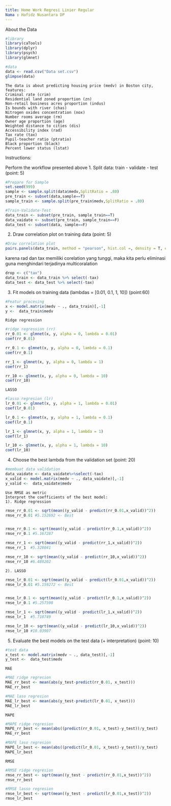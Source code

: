 ---
title: Home Work Regresi Linier Regular
Nama : Hafidz Nusantara DP 
---
About the Data
```{r}
#library
library(caTools)
library(dplyr)
library(psych)
library(glmnet)

#data
data <- read.csv("Data set.csv")
glimpse(data)
```


    The data is about predicting housing price (medv) in Boston city, features:
    Criminal rate (crim)
    Residential land zoned proportion (zn)
    Non-retail business acres proportion (indus)
    Is bounds with river (chas)
    Nitrogen oxides concentration (nox)
    Number rooms average (rm)
    Owner age proportion (age)
    Weighted distance to cities (dis)
    Accessibility index (rad)
    Tax rate (tax)
    Pupil-teacher ratio (ptratio)
    Black proportion (black)
    Percent lower status (lstat)

Instructions: 

Perform the workflow presented above
1. Split data: train - validate - test (point: 5)
```{r}
#Prepare for Sample
set.seed(999)
sample <- sample.split(data$medv,SplitRatio = .80)
pre_train <- subset(data,sample==T)
sample_train <- sample.split(pre_train$medv,SplitRatio = .80)

#Train-Validate-Test
data_train <- subset(pre_train, sample_train==T)
data_vaidate <- subset(pre_train, sample_train==F)
data_test <- subset(data, sample==F)
```

2. Draw correlation plot on training data (point: 5)
```{r, size= "Huge"}
#Draw correlation plot
pairs.panels(data_train, method = "pearson", hist.col =, density = T, ellipses = T)
```
karena rad dan tax memiliki corelation yang tunggi, maka kita perlu eliminasi guna menghindari terjadinya multicoralation
```{r}
drop <- c("tax")
data_train <- data_train %>% select(-tax)
data_test <- data_test %>% select(-tax)
```


3. Fit models on training data (lambdas = [0.01, 0.1, 1, 10]) (point:60)
```{r}
#Featur procesing
x <- model.matrix(medv ~ ., data_train)[,-1]
y <-  data_train$medv


```


    Ridge regression
```{r}
#ridge regression (rr)
rr_0.01 <- glmnet(x, y, alpha = 0, lambda = 0.01)
coef(rr_0.01)

rr_0.1 <- glmnet(x, y, alpha = 0, lambda = 0.1)
coef(rr_0.1)

rr_1 <- glmnet(x, y, alpha = 0, lambda = 1)
coef(rr_1)

rr_10 <- glmnet(x, y, alpha = 0, lambda = 10)
coef(rr_10)
```
    
    
    LASSO
```{r}
#lasso regresion (lr)
lr_0.01 <- glmnet(x, y, alpha = 1, lambda = 0.01)
coef(lr_0.01)

lr_0.1 <- glmnet(x, y, alpha = 1, lambda = 0.1)
coef(lr_0.1)

lr_1 <- glmnet(x, y, alpha = 1, lambda = 1)
coef(lr_1)

lr_10 <- glmnet(x, y, alpha = 1, lambda = 10)
coef(lr_10)
```
    

4. Choose the best lambda from the validation set (point: 20)
```{r}
#membuat data validation
data_vaidate <- data_vaidate%>%select(-tax)
x_valid <- model.matrix(medv ~ ., data_vaidate)[,-1]
y_valid <-  data_vaidate$medv

```


    Use RMSE as metric
    Interpret the coefficients of the best model: 
    1). Ridge regression 
```{r}
rmse_rr_0.01 <- sqrt(mean((y_valid - predict(rr_0.01,x_valid))^2))
rmse_rr_0.01 #5.152692 <- Best


rmse_rr_0.1 <- sqrt(mean((y_valid - predict(rr_0.1,x_valid))^2))
rmse_rr_0.1 #5.167287

rmse_rr_1 <- sqrt(mean((y_valid - predict(rr_1,x_valid))^2))
rmse_rr_1  #5.328041

rmse_rr_10 <- sqrt(mean((y_valid - predict(rr_10,x_valid))^2))
rmse_rr_10 #6.480202
```
    
    
    2). LASSO
```{r}
rmse_lr_0.01 <- sqrt(mean((y_valid - predict(lr_0.01,x_valid))^2))
rmse_lr_0.01 #5.159272 <- Best


rmse_lr_0.1 <- sqrt(mean((y_valid - predict(lr_0.1,x_valid))^2))
rmse_lr_0.1 #5.257598

rmse_lr_1 <- sqrt(mean((y_valid - predict(lr_1,x_valid))^2))
rmse_lr_1  #5.710749

rmse_lr_10 <- sqrt(mean((y_valid - predict(lr_10,x_valid))^2))
rmse_lr_10 #10.03907
```
    

5. Evaluate the best models on the test data (+ interpretation) (point: 10)
```{r}
#test data
x_test <- model.matrix(medv ~ ., data_test)[,-1]
y_test <-  data_test$medv
```

    MAE
```{r}
#MAE ridge regresion
MAE_rr_best <- mean(abs(y_test-predict(rr_0.01, x_test)))
MAE_rr_best

#MAE laso regresion
MAE_lr_best <- mean(abs(y_test-predict(lr_0.01, x_test)))
MAE_lr_best
```
    MAPE
```{r}
#MAPE ridge regresion
MAPE_rr_best <- mean(abs((predict(rr_0.01, x_test)-y_test))/y_test)
MAE_rr_best

#MAPE laso regresion
MAPE_lr_best <- mean(abs((predict(lr_0.01, x_test)-y_test))/y_test)
MAPE_lr_best
```
    
    RMSE
```{r}
#RMSE ridge regresion
rmse_rr_best <- sqrt(mean((y_test - predict(rr_0.01,x_test))^2))
rmse_rr_best

#RMSE lasso regresion
rmse_lr_best <- sqrt(mean((y_test - predict(lr_0.01,x_test))^2))
rmse_lr_best
```
    
    